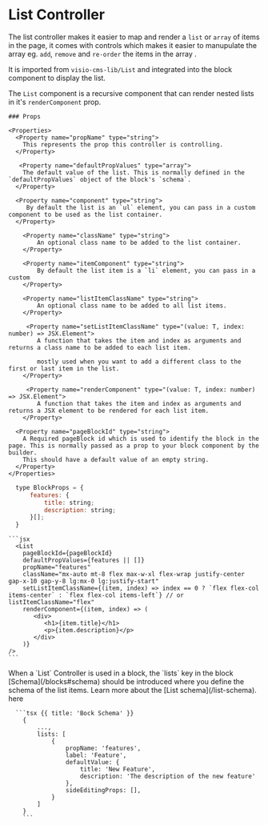 # List Controller
The list controller makes it easier to map and render a `list` or `array` of items in the page, it comes with controls which makes it easier to manupulate the array
eg. `add`, `remove` and `re-order` the items in the array . 

It is imported from `visio-cms-lib/List` and integrated into the block component to display the list.

The `List` component is a recursive component that can render nested lists in it's `renderComponent` prop.

<Row>
  <Col>

    ### Props

    <Properties>
      <Property name="propName" type="string">
        This represents the prop this controller is controlling.
      </Property>

       <Property name="defaultPropValues" type="array">
        The default value of the list. This is normally defined in the `defaultPropValues` object of the block's `schema`.
      </Property>

      <Property name="component" type="string">
         By default the list is an `ul` element, you can pass in a custom component to be used as the list container.
      </Property>

        <Property name="className" type="string">
            An optional class name to be added to the list container.
        </Property>
    
        <Property name="itemComponent" type="string">
            By default the list item is a `li` element, you can pass in a custom
        </Property>

        <Property name="listItemClassName" type="string">
            An optional class name to be added to all list items.
        </Property>

         <Property name="setListItemClassName" type="(value: T, index: number) => JSX.Element">
            A function that takes the item and index as arguments and returns a class name to be added to each list item.

            mostly used when you want to add a different class to the first or last item in the list.
        </Property>

         <Property name="renderComponent" type="(value: T, index: number) => JSX.Element">
            A function that takes the item and index as arguments and returns a JSX element to be rendered for each list item.
        </Property>

      <Property name="pageBlockId" type="string">
        A Required pageBlock id which is used to identify the block in the page. This is normally passed as a prop to your block component by the builder.
        This should have a default value of an empty string.
      </Property>
    </Properties>

  </Col>
  <Col sticky>

  ```jsx
    type BlockProps = {
        features: {
            title: string;
            description: string;
        }[];
    }
  ```

    ```jsx
      <List
        pageBlockId={pageBlockId}
        defaultPropValues={features || []}
        propName="features"
        className="mx-auto mt-8 flex max-w-xl flex-wrap justify-center gap-x-10 gap-y-8 lg:mx-0 lg:justify-start"
        setListItemClassName={(item, index) => index == 0 ? `flex flex-col items-center` : `flex flex-col items-left`} // or  listItemClassName="flex"
        renderComponent={(item, index) => (
           <div>
              <h1>{item.title}</h1>
              <p>{item.description}</p>
           </div>
        )}
    />
    ```

  </Col>

  <Col>
    When a `List` Controller is used in a block, the `lists` key in the block [Schema](/blocks#schema) should be introduced where you define the schema of the list items.
    Learn more about the [List schema](/list-schema). here

      ```tsx {{ title: 'Bock Schema' }}
        {
            ...,
            lists: [
                {
                    propName: 'features',
                    label: 'Feature',
                    defaultValue: {
                        title: 'New Feature',
                        description: 'The description of the new feature'
                    },
                    sideEditingProps: [],
                }
            ]
        }
        ```
  </Col>
</Row>


